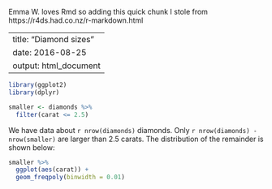 Emma W. loves Rmd so adding this quick chunk I stole from https://r4ds.had.co.nz/r-markdown.html 

---
title: "Diamond sizes"
date: 2016-08-25
output: html_document
---

```r
library(ggplot2)
library(dplyr)

smaller <- diamonds %>% 
  filter(carat <= 2.5)
```

We have data about `r nrow(diamonds)` diamonds. Only 
`r nrow(diamonds) - nrow(smaller)` are larger than
2.5 carats. The distribution of the remainder is shown
below:

```r
smaller %>% 
  ggplot(aes(carat)) + 
  geom_freqpoly(binwidth = 0.01)
```